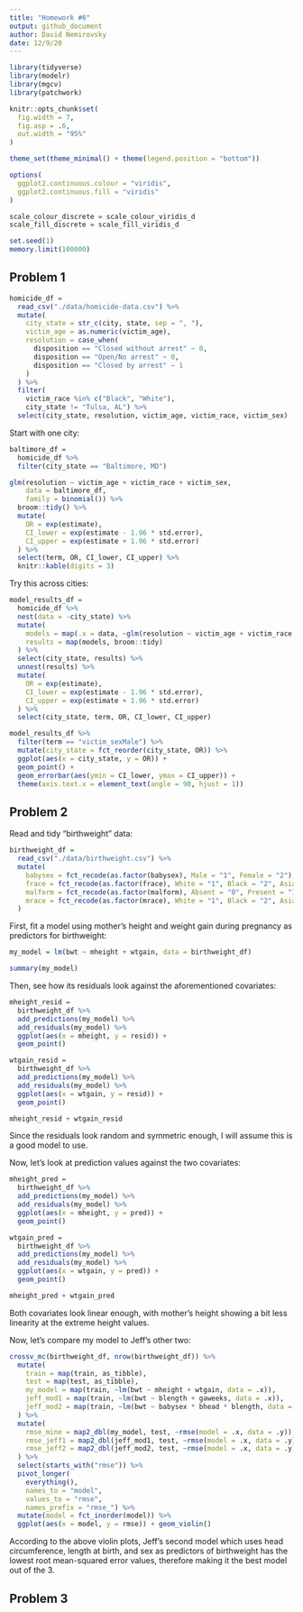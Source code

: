 ```yaml
---
title: "Homework #6"
output: github_document
author: David Nemirovsky
date: 12/9/20
---
```


```r
library(tidyverse)
library(modelr)
library(mgcv)
library(patchwork)

knitr::opts_chunk$set(
  fig.width = 7,
  fig.asp = .6,
  out.width = "95%"
)

theme_set(theme_minimal() + theme(legend.position = "bottom"))

options(
  ggplot2.continuous.colour = "viridis",
  ggplot2.continuous.fill = "viridis"
)

scale_colour_discrete = scale_colour_viridis_d
scale_fill_discrete = scale_fill_viridis_d

set.seed(1)
memory.limit(100000)
```

## **Problem 1**

```r
homicide_df = 
  read_csv("./data/homicide-data.csv") %>% 
  mutate(
    city_state = str_c(city, state, sep = ", "),
    victim_age = as.numeric(victim_age),
    resolution = case_when(
      disposition == "Closed without arrest" ~ 0,
      disposition == "Open/No arrest" ~ 0,
      disposition == "Closed by arrest" ~ 1
    )
  ) %>% 
  filter(
    victim_race %in% c("Black", "White"),
    city_state != "Tulsa, AL") %>% 
  select(city_state, resolution, victim_age, victim_race, victim_sex)
```

Start with one city:

```r
baltimore_df = 
  homicide_df %>% 
  filter(city_state == "Baltimore, MD")

glm(resolution ~ victim_age + victim_race + victim_sex,
    data = baltimore_df,
    family = binomial()) %>% 
  broom::tidy() %>% 
  mutate(
    OR = exp(estimate),
    CI_lower = exp(estimate - 1.96 * std.error),
    CI_upper = exp(estimate + 1.96 * std.error)
  ) %>% 
  select(term, OR, CI_lower, CI_upper) %>% 
  knitr::kable(digits = 3)
```

Try this across cities:

```r
model_results_df = 
  homicide_df %>% 
  nest(data = -city_state) %>% 
  mutate(
    models = map(.x = data, ~glm(resolution ~ victim_age + victim_race + victim_sex, data = .x, family = binomial())), 
    results = map(models, broom::tidy)
  ) %>% 
  select(city_state, results) %>% 
  unnest(results) %>% 
  mutate(
    OR = exp(estimate),
    CI_lower = exp(estimate - 1.96 * std.error),
    CI_upper = exp(estimate + 1.96 * std.error)
  ) %>% 
  select(city_state, term, OR, CI_lower, CI_upper)
```

```r
model_results_df %>% 
  filter(term == "victim_sexMale") %>% 
  mutate(city_state = fct_reorder(city_state, OR)) %>% 
  ggplot(aes(x = city_state, y = OR)) + 
  geom_point() + 
  geom_errorbar(aes(ymin = CI_lower, ymax = CI_upper)) + 
  theme(axis.text.x = element_text(angle = 90, hjust = 1))
```

## **Problem 2**

Read and tidy "birthweight" data:

```r
birthweight_df = 
  read_csv("./data/birthweight.csv") %>% 
  mutate(
    babysex = fct_recode(as.factor(babysex), Male = "1", Female = "2"),
    frace = fct_recode(as.factor(frace), White = "1", Black = "2", Asian = "3", Puerto_Rican = "4", Other = "8", Unknown = "9"), 
    malform = fct_recode(as.factor(malform), Absent = "0", Present = "1"),
    mrace = fct_recode(as.factor(mrace), White = "1", Black = "2", Asian = "3", Puerto_Rican = "4", Other = "8")
  )
```

First, fit a model using mother's height and weight gain during pregnancy as predictors for birthweight:

```r
my_model = lm(bwt ~ mheight + wtgain, data = birthweight_df)

summary(my_model)
```

Then, see how its residuals look against the aforementioned covariates:

```r
mheight_resid =   
  birthweight_df %>% 
  add_predictions(my_model) %>% 
  add_residuals(my_model) %>% 
  ggplot(aes(x = mheight, y = resid)) + 
  geom_point()

wtgain_resid =   
  birthweight_df %>% 
  add_predictions(my_model) %>% 
  add_residuals(my_model) %>% 
  ggplot(aes(x = wtgain, y = resid)) + 
  geom_point()

mheight_resid + wtgain_resid
```

Since the residuals look random and symmetric enough, I will assume this is a good model to use.

Now, let's look at prediction values against the two covariates:

```r
mheight_pred =   
  birthweight_df %>% 
  add_predictions(my_model) %>% 
  add_residuals(my_model) %>% 
  ggplot(aes(x = mheight, y = pred)) + 
  geom_point()

wtgain_pred = 
  birthweight_df %>% 
  add_predictions(my_model) %>% 
  add_residuals(my_model) %>% 
  ggplot(aes(x = wtgain, y = pred)) + 
  geom_point()

mheight_pred + wtgain_pred
```

Both covariates look linear enough, with mother's height showing a bit less linearity at the extreme height values.

Now, let's compare my model to Jeff's other two:

```r
crossv_mc(birthweight_df, nrow(birthweight_df)) %>% 
  mutate(
    train = map(train, as_tibble),
    test = map(test, as_tibble), 
    my_model = map(train, ~lm(bwt ~ mheight + wtgain, data = .x)),
    jeff_mod1 = map(train, ~lm(bwt ~ blength + gaweeks, data = .x)), 
    jeff_mod2 = map(train, ~lm(bwt ~ babysex * bhead * blength, data = .x))
  ) %>% 
  mutate(
    rmse_mine = map2_dbl(my_model, test, ~rmse(model = .x, data = .y)),
    rmse_jeff1 = map2_dbl(jeff_mod1, test, ~rmse(model = .x, data = .y)),
    rmse_jeff2 = map2_dbl(jeff_mod2, test, ~rmse(model = .x, data = .y))
  ) %>% 
  select(starts_with("rmse")) %>% 
  pivot_longer(
    everything(),
    names_to = "model", 
    values_to = "rmse",
    names_prefix = "rmse_") %>% 
  mutate(model = fct_inorder(model)) %>% 
  ggplot(aes(x = model, y = rmse)) + geom_violin()
```

According to the above violin plots, Jeff's second model which uses head circumference, length at birth, and sex as predictors of birthweight has the lowest root mean-squared error values, therefore making it the best model out of the 3.

## **Problem 3**

